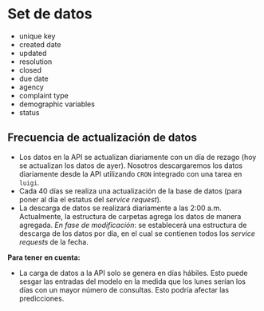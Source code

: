 # Set de datos {#dataset}

+ unique key
+ created date
+ updated
+ resolution
+ closed
+ due date
+ agency
+ complaint type
+ demographic variables
+ status

## Frecuencia de actualización de datos

- Los datos en la API se actualizan diariamente con un día de rezago (hoy se actualizan los datos de ayer). Nosotros descargaremos los datos diariamente desde la API utilizando `CRON` integrado con una tarea en `luigi`.
- Cada 40 días se realiza una actualización de la base de datos (para poner al día el estatus del *service request*).
- La descarga de datos se realizará diariamente a las 2:00 a.m. Actualmente, la estructura de carpetas agrega los datos de manera agregada.
_En fase de modificación_: se establecerá una estructura de descarga de los datos por día, en el cual se contienen todos los *service requests* de la fecha.

**Para tener en cuenta:**

- La carga de datos a la API solo se genera en días hábiles. Esto puede sesgar las entradas del modelo en la medida que los lunes serían los días con un mayor número de consultas. Esto podría afectar las predicciones.